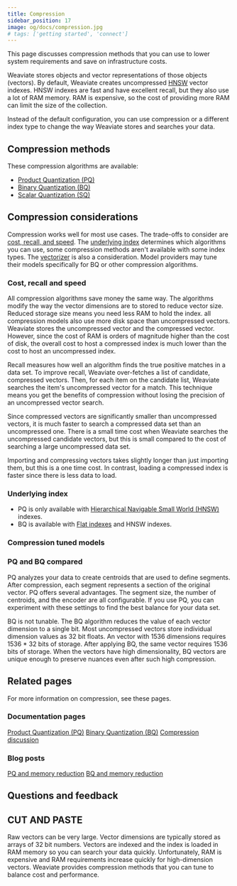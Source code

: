 ```yaml
---
title: Compression
sidebar_position: 17
image: og/docs/compression.jpg
# tags: ['getting started', 'connect']
---
```



This page discusses compression methods that you can use to lower system requirements and save on infrastructure costs.

Weaviate stores objects and vector representations of those objects (vectors). By default, Weaviate creates uncompressed [HNSW](/developers/weaviate/concepts/vector-index#hierarchical-navigable-small-world-hnsw-index) vector indexes. HNSW indexes are fast and have excellent recall, but they also use a lot of RAM memory. RAM is expensive, so the cost of providing more RAM can limit the size of the collection.

Instead of the default configuration, you can use compression or a different index type to change the way Weaviate stores and searches your data.

## Compression methods

These compression algorithms are available:

- [Product Quantization (PQ)](/developers/weaviate/configuration/compression/pq-compression)
- [Binary Quantization (BQ)](/developers/weaviate/configuration/compression/bq-compression)
- [Scalar Quantization (SQ)](/developers/weaviate/configuration/compression/sq-compression)

## Compression considerations

Compression works well for most use cases. The trade-offs to consider are [cost, recall, and speed](#cost-recall-and-speed). The [underlying index](#underlying-index) determines which algorithms you can use, some compression methods aren't available with some index types. The [vectorizer](#compression-tuned-models) is also a consideration. Model providers may tune their models specifically for BQ or other compression algorithms.

### Cost, recall and speed

All compression algorithms save money the same way. The algorithms modify the way the vector dimensions are to stored to reduce vector size. Reduced storage size means you need less RAM to hold the index. all compression models also use more disk space than uncompressed vectors. Weaviate stores the uncompressed vector and the compressed vector. However, since the cost of RAM is orders of magnitude higher than the cost of disk, the overall cost to host a compressed index is much lower than the cost to host an uncompressed index.

Recall measures how well an algorithm finds the true positive matches in a data set. To improve recall, Weaviate over-fetches a list of candidate, compressed vectors. Then, for each item on the candidate list, Weaviate searches the item's uncompressed vector for a match. This technique means you get the benefits of compression without losing the precision of an uncompressed vector search.

Since compressed vectors are significantly smaller than uncompressed vectors, it is much faster to search a compressed data set than an uncompressed one. There is a small time cost when Weaviate searches the uncompressed candidate vectors, but this is small compared to the cost of searching a large uncompressed data set.

Importing and compressing vectors takes slightly longer than just importing them, but this is a one time cost. In contrast, loading a compressed index is faster since there is less data to load.

### Underlying index

- PQ is only available with [Hierarchical Navigable Small World (HNSW)](/developers/weaviate/concepts/vector-index#hierarchical-navigable-small-world-hnsw-index) indexes.
- BQ is available with [Flat indexes](/developers/weaviate/config-refs/schema/vector-index#flat-indexes) and HNSW indexes.



### Compression tuned models


### PQ and BQ compared

PQ analyzes your data to create centroids that are used to define segments. After compression, each segment represents a section of the original vector. PQ offers several advantages. The segment size, the number of centroids, and the encoder are all configurable. If you use PQ, you can experiment with these settings to find the best balance for your data set.

BQ is not tunable. The BQ algorithm reduces the value of each vector dimension to a single bit. Most uncompressed vectors store individual dimension values as 32 bit floats. An vector with 1536 dimensions requires 1536 * 32 bits of storage. After applying BQ, the same vector requires 1536 bits of storage. When the vectors have high dimensionality, BQ vectors are unique enough to preserve nuances even after such high compression.


## Related pages

For more information on compression, see these pages.

### Documentation pages

[Product Quantization (PQ)](/developers/weaviate/configuration/bq-compression)
[Binary Quantization (BQ)](/developers/weaviate/configuration/pq-compression)
[Compression discussion](/developers/weaviate/concepts/vector-quantization)

### Blog posts
[PQ and memory reduction](/blog/pq-rescoring)
[BQ and memory reduction](/blog/binary-quantization)

## Questions and feedback


<DocsFeedback/>


## CUT AND PASTE
Raw vectors can be very large. Vector dimensions are typically stored as arrays of 32 bit numbers. Vectors are indexed and the index is loaded in RAM memory so you can search your data quickly. Unfortunately, RAM is expensive and RAM requirements increase quickly for high-dimension vectors. Weaviate provides compression methods that you can tune to balance cost and performance.
